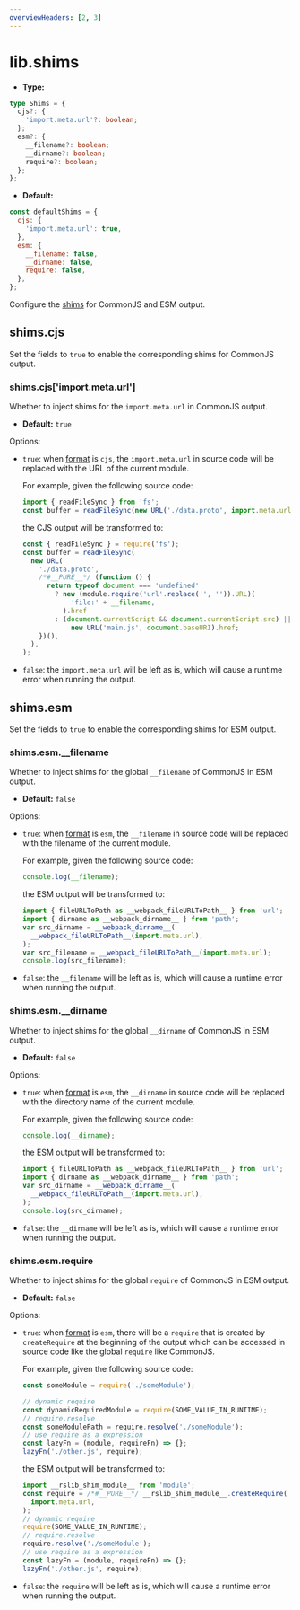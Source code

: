 ```yaml
---
overviewHeaders: [2, 3]
---
```


# lib.shims

- **Type:**

```ts
type Shims = {
  cjs?: {
    'import.meta.url'?: boolean;
  };
  esm?: {
    __filename?: boolean;
    __dirname?: boolean;
    require?: boolean;
  };
};
```

- **Default:**

```js
const defaultShims = {
  cjs: {
    'import.meta.url': true,
  },
  esm: {
    __filename: false,
    __dirname: false,
    require: false,
  },
};
```

Configure the [shims](https://developer.mozilla.org/en-US/docs/Glossary/Shim) for CommonJS and ESM output.

## shims.cjs

Set the fields to `true` to enable the corresponding shims for CommonJS output.

### shims.cjs['import.meta.url']

Whether to inject shims for the `import.meta.url` in CommonJS output.

- **Default:** `true`

Options:

- `true`: when [format](/config/lib/format) is `cjs`, the `import.meta.url` in source code will be replaced with the URL of the current module.

  For example, given the following source code:

  ```js
  import { readFileSync } from 'fs';
  const buffer = readFileSync(new URL('./data.proto', import.meta.url));
  ```

  the CJS output will be transformed to:

  ```js
  const { readFileSync } = require('fs');
  const buffer = readFileSync(
    new URL(
      './data.proto',
      /*#__PURE__*/ (function () {
        return typeof document === 'undefined'
          ? new (module.require('url'.replace('', '')).URL)(
              'file:' + __filename,
            ).href
          : (document.currentScript && document.currentScript.src) ||
              new URL('main.js', document.baseURI).href;
      })(),
    ),
  );
  ```

- `false`: the `import.meta.url` will be left as is, which will cause a runtime error when running the output.

## shims.esm

Set the fields to `true` to enable the corresponding shims for ESM output.

### shims.esm.\_\_filename

Whether to inject shims for the global `__filename` of CommonJS in ESM output.

- **Default:** `false`

Options:

- `true`: when [format](/config/lib/format) is `esm`, the `__filename` in source code will be replaced with the filename of the current module.

  For example, given the following source code:

  ```js
  console.log(__filename);
  ```

  the ESM output will be transformed to:

  ```js
  import { fileURLToPath as __webpack_fileURLToPath__ } from 'url';
  import { dirname as __webpack_dirname__ } from 'path';
  var src_dirname = __webpack_dirname__(
    __webpack_fileURLToPath__(import.meta.url),
  );
  var src_filename = __webpack_fileURLToPath__(import.meta.url);
  console.log(src_filename);
  ```

- `false`: the `__filename` will be left as is, which will cause a runtime error when running the output.

### shims.esm.\_\_dirname

Whether to inject shims for the global `__dirname` of CommonJS in ESM output.

- **Default:** `false`

Options:

- `true`: when [format](/config/lib/format) is `esm`, the `__dirname` in source code will be replaced with the directory name of the current module.

  For example, given the following source code:

  ```js
  console.log(__dirname);
  ```

  the ESM output will be transformed to:

  ```js
  import { fileURLToPath as __webpack_fileURLToPath__ } from 'url';
  import { dirname as __webpack_dirname__ } from 'path';
  var src_dirname = __webpack_dirname__(
    __webpack_fileURLToPath__(import.meta.url),
  );
  console.log(src_dirname);
  ```

- `false`: the `__dirname` will be left as is, which will cause a runtime error when running the output.

### shims.esm.require

Whether to inject shims for the global `require` of CommonJS in ESM output.

- **Default:** `false`

Options:

- `true`: when [format](/config/lib/format) is `esm`, there will be a `require` that is created by `createRequire` at the beginning of the output which can be accessed in source code like the global `require` like CommonJS.

  For example, given the following source code:

  ```js
  const someModule = require('./someModule');

  // dynamic require
  const dynamicRequiredModule = require(SOME_VALUE_IN_RUNTIME);
  // require.resolve
  const someModulePath = require.resolve('./someModule');
  // use require as a expression
  const lazyFn = (module, requireFn) => {};
  lazyFn('./other.js', require);
  ```

  the ESM output will be transformed to:

  ```js
  import __rslib_shim_module__ from 'module';
  const require = /*#__PURE__*/ __rslib_shim_module__.createRequire(
    import.meta.url,
  );
  // dynamic require
  require(SOME_VALUE_IN_RUNTIME);
  // require.resolve
  require.resolve('./someModule');
  // use require as a expression
  const lazyFn = (module, requireFn) => {};
  lazyFn('./other.js', require);
  ```

- `false`: the `require` will be left as is, which will cause a runtime error when running the output.

